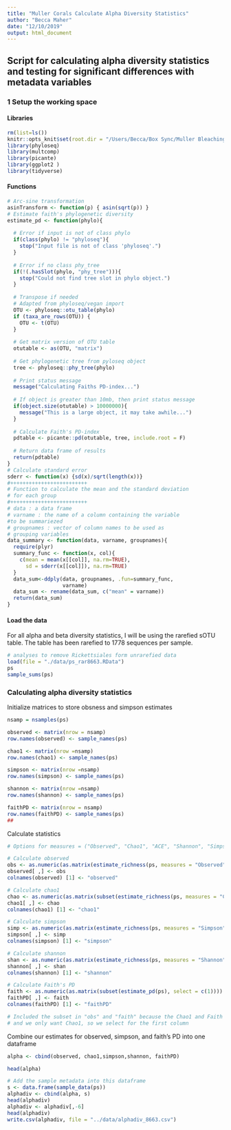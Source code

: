 ```yaml
---
title: "Muller Corals Calculate Alpha Diversity Statistics"
author: "Becca Maher"
date: "12/10/2019"
output: html_document
---
```

## Script for calculating alpha diversity statistics and testing for significant differences with metadata variables

### 1 Setup the working space
#### Libraries
```r
rm(list=ls())
knitr::opts_knit$set(root.dir = "/Users/Becca/Box Sync/Muller Bleaching and Rickettsiales/Muller-Acropora/")
library(phyloseq)
library(multcomp)
library(picante)
library(ggplot2 )
library(tidyverse)
```

#### Functions
```r
# Arc-sine transformation
asinTransform <- function(p) { asin(sqrt(p)) }
# Estimate faith's phylogenetic diversity 
estimate_pd <- function(phylo){
  
  # Error if input is not of class phylo
  if(class(phylo) != "phyloseq"){
    stop("Input file is not of class 'phyloseq'.")
  }
  
  # Error if no class phy_tree
  if(!(.hasSlot(phylo, "phy_tree"))){
    stop("Could not find tree slot in phylo object.")
  }
  
  # Transpose if needed
  # Adapted from phyloseq/vegan import
  OTU <- phyloseq::otu_table(phylo)
  if (taxa_are_rows(OTU)) {
    OTU <- t(OTU)
  }
  
  # Get matrix version of OTU table
  otutable <- as(OTU, "matrix")
  
  # Get phylogenetic tree from pyloseq object
  tree <- phyloseq::phy_tree(phylo)
  
  # Print status message
  message("Calculating Faiths PD-index...")
  
  # If object is greater than 10mb, then print status message
  if(object.size(otutable) > 10000000){
    message("This is a large object, it may take awhile...")
  }
  
  # Calculate Faith's PD-index
  pdtable <- picante::pd(otutable, tree, include.root = F)
  
  # Return data frame of results
  return(pdtable)
}
# Calculate standard error
sderr <- function(x) {sd(x)/sqrt(length(x))}
#+++++++++++++++++++++++++
# Function to calculate the mean and the standard deviation
# for each group
#+++++++++++++++++++++++++
# data : a data frame
# varname : the name of a column containing the variable
#to be summariezed
# groupnames : vector of column names to be used as
# grouping variables
data_summary <- function(data, varname, groupnames){
  require(plyr)
  summary_func <- function(x, col){
    c(mean = mean(x[[col]], na.rm=TRUE),
      sd = sderr(x[[col]]), na.rm=TRUE)
  }
  data_sum<-ddply(data, groupnames, .fun=summary_func,
                  varname)
  data_sum <- rename(data_sum, c("mean" = varname))
  return(data_sum)
}
```

#### Load the data
For all alpha and beta diversity statistics, I will be using the rarefied sOTU table. The table has been rarefied to 1778 sequences per sample.
```r
# analyses to remove Rickettsiales form unrarefied data
load(file = "./data/ps_rar8663.RData")
ps
sample_sums(ps)
```

### Calculating alpha diversity statistics
Initialize matrices to store obsness and simpson estimates
```r
nsamp = nsamples(ps)

observed <- matrix(nrow = nsamp)
row.names(observed) <- sample_names(ps)

chao1 <- matrix(nrow =nsamp)
row.names(chao1) <- sample_names(ps)

simpson <- matrix(nrow =nsamp)
row.names(simpson) <- sample_names(ps)

shannon <- matrix(nrow =nsamp)
row.names(shannon) <- sample_names(ps)

faithPD <- matrix(nrow = nsamp)
row.names(faithPD) <- sample_names(ps)
##
```
Calculate statistics
```r
# Options for measures = ("Observed", "Chao1", "ACE", "Shannon", "Simpson", "InvSimpson", "Fisher")

# Calculate observed
obs <- as.numeric(as.matrix(estimate_richness(ps, measures = "Observed")))
observed[ ,] <- obs
colnames(observed) [1] <- "observed"

# Calculate chao1
chao <- as.numeric(as.matrix(subset(estimate_richness(ps, measures = "Chao1"), select = c(1))))
chao1[ ,] <- chao
colnames(chao1) [1] <- "chao1"

# Calculate simpson
simp <- as.numeric(as.matrix(estimate_richness(ps, measures = "Simpson")))
simpson[ ,] <- simp
colnames(simpson) [1] <- "simpson"

# Calculate shannon
shan <- as.numeric(as.matrix(estimate_richness(ps, measures = "Shannon")))
shannon[ ,] <- shan
colnames(shannon) [1] <- "shannon"

# Calculate Faith's PD
faith <- as.numeric(as.matrix(subset(estimate_pd(ps), select = c(1))))  # estimate_pd is a function assigned at the end of the script
faithPD[ ,] <- faith
colnames(faithPD) [1] <- "faithPD"

# Included the subset in "obs" and "faith" because the Chao1 and Faith's PD measurement outputs two measures per sample (Chao1 and se.chao1)
# and we only want Chao1, so we select for the first column
```
Combine our estimates for observed, simpson, and faith's PD into one dataframe
```r
alpha <- cbind(observed, chao1,simpson,shannon, faithPD)

head(alpha)

# Add the sample metadata into this dataframe
s <- data.frame(sample_data(ps))
alphadiv <- cbind(alpha, s)
head(alphadiv)
alphadiv <- alphadiv[,-6]
head(alphadiv)
write.csv(alphadiv, file = "../data/alphadiv_8663.csv")
```